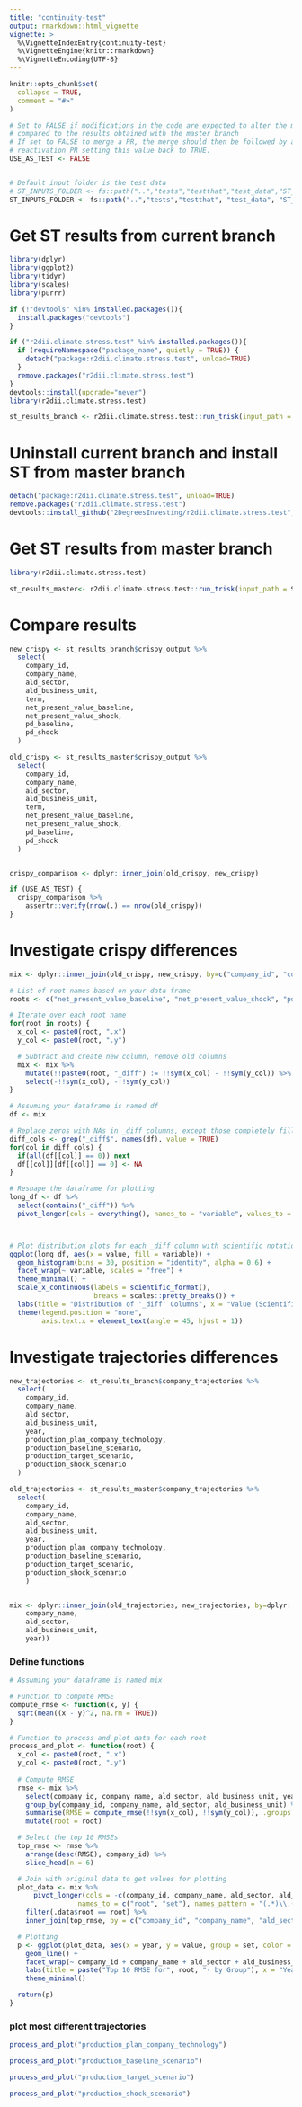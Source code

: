```yaml
---
title: "continuity-test"
output: rmarkdown::html_vignette
vignette: >
  %\VignetteIndexEntry{continuity-test}
  %\VignetteEngine{knitr::rmarkdown}
  %\VignetteEncoding{UTF-8}
---
```


```r
knitr::opts_chunk$set(
  collapse = TRUE,
  comment = "#>"
)
```


```r
# Set to FALSE if modifications in the code are expected to alter the model results 
# compared to the results obtained with the master branch
# If set to FALSE to merge a PR, the merge should then be followed by a 
# reactivation PR setting this value back to TRUE.
USE_AS_TEST <- FALSE 


# Default input folder is the test data
# ST_INPUTS_FOLDER <- fs::path("..","tests","testthat","test_data","ST_INPUTS_DEV")
ST_INPUTS_FOLDER <- fs::path("..","tests","testthat", "test_data", "ST_INPUTS_DEV")
```


# Get ST results from current branch

```r
library(dplyr)
library(ggplot2)
library(tidyr)
library(scales)
library(purrr)
```

```r
if (!"devtools" %in% installed.packages()){
  install.packages("devtools")
}
```


```r
if ("r2dii.climate.stress.test" %in% installed.packages()){
  if (requireNamespace("package_name", quietly = TRUE)) {
    detach("package:r2dii.climate.stress.test", unload=TRUE)
  }
  remove.packages("r2dii.climate.stress.test")
}
devtools::install(upgrade="never")
library(r2dii.climate.stress.test)
```


```r
st_results_branch <- r2dii.climate.stress.test::run_trisk(input_path = ST_INPUTS_FOLDER, output_path = tempdir(), return_results = TRUE)
```

# Uninstall current branch and install ST from master branch

```r
detach("package:r2dii.climate.stress.test", unload=TRUE)
remove.packages("r2dii.climate.stress.test")
devtools::install_github("2DegreesInvesting/r2dii.climate.stress.test", upgrade = "never")
```

# Get ST results from master branch

```r
library(r2dii.climate.stress.test)
```


```r
st_results_master<- r2dii.climate.stress.test::run_trisk(input_path = ST_INPUTS_FOLDER, output_path = tempdir(), return_results = TRUE)
```
# Compare results



```r
new_crispy <- st_results_branch$crispy_output %>%
  select(
    company_id,
    company_name,
    ald_sector,
    ald_business_unit,
    term,
    net_present_value_baseline,
    net_present_value_shock,
    pd_baseline,
    pd_shock
  )

old_crispy <- st_results_master$crispy_output %>%
  select(
    company_id,
    company_name,
    ald_sector,
    ald_business_unit,
    term,
    net_present_value_baseline,
    net_present_value_shock,
    pd_baseline,
    pd_shock
  )


crispy_comparison <- dplyr::inner_join(old_crispy, new_crispy)

if (USE_AS_TEST) {
  crispy_comparison %>%
    assertr::verify(nrow(.) == nrow(old_crispy))
}

```
# Investigate crispy differences

```r
mix <- dplyr::inner_join(old_crispy, new_crispy, by=c("company_id", "company_name", "ald_sector", "ald_business_unit", "term"))

# List of root names based on your data frame
roots <- c("net_present_value_baseline", "net_present_value_shock", "pd_baseline", "pd_shock")

# Iterate over each root name
for(root in roots) {
  x_col <- paste0(root, ".x")
  y_col <- paste0(root, ".y")

  # Subtract and create new column, remove old columns
  mix <- mix %>%
    mutate(!!paste0(root, "_diff") := !!sym(x_col) - !!sym(y_col)) %>%
    select(-!!sym(x_col), -!!sym(y_col))
}
```

```r

# Assuming your dataframe is named df
df <- mix

# Replace zeros with NAs in _diff columns, except those completely filled with zeros
diff_cols <- grep("_diff$", names(df), value = TRUE)
for(col in diff_cols) {
  if(all(df[[col]] == 0)) next
  df[[col]][df[[col]] == 0] <- NA
}

# Reshape the dataframe for plotting
long_df <- df %>%
  select(contains("_diff")) %>%
  pivot_longer(cols = everything(), names_to = "variable", values_to = "value")



# Plot distribution plots for each _diff column with scientific notation on x-axis
ggplot(long_df, aes(x = value, fill = variable)) +
  geom_histogram(bins = 30, position = "identity", alpha = 0.6) +
  facet_wrap(~ variable, scales = "free") +
  theme_minimal() +
  scale_x_continuous(labels = scientific_format(),
                     breaks = scales::pretty_breaks()) +
  labs(title = "Distribution of '_diff' Columns", x = "Value (Scientific Notation)", y = "Count") +
  theme(legend.position = "none",
        axis.text.x = element_text(angle = 45, hjust = 1))
```




# Investigate trajectories differences

```r
new_trajectories <- st_results_branch$company_trajectories %>%
  select(
    company_id,
    company_name,
    ald_sector,
    ald_business_unit,
    year,
    production_plan_company_technology,
    production_baseline_scenario,
    production_target_scenario,
    production_shock_scenario
  )

old_trajectories <- st_results_master$company_trajectories %>%
  select(
    company_id,
    company_name,
    ald_sector,
    ald_business_unit,
    year,
    production_plan_company_technology,
    production_baseline_scenario,
    production_target_scenario,
    production_shock_scenario
    )


mix <- dplyr::inner_join(old_trajectories, new_trajectories, by=dplyr::join_by(    company_id,
    company_name,
    ald_sector,
    ald_business_unit,
    year))

```

### Define functions

```r

# Assuming your dataframe is named mix

# Function to compute RMSE
compute_rmse <- function(x, y) {
  sqrt(mean((x - y)^2, na.rm = TRUE))
}

# Function to process and plot data for each root
process_and_plot <- function(root) {
  x_col <- paste0(root, ".x")
  y_col <- paste0(root, ".y")
  
  # Compute RMSE
  rmse <- mix %>%
    select(company_id, company_name, ald_sector, ald_business_unit, year, x_col, y_col) %>%
    group_by(company_id, company_name, ald_sector, ald_business_unit) %>%
    summarise(RMSE = compute_rmse(!!sym(x_col), !!sym(y_col)), .groups = "drop") %>%
    mutate(root = root)

  # Select the top 10 RMSEs
  top_rmse <- rmse %>%
    arrange(desc(RMSE), company_id) %>%
    slice_head(n = 6)

  # Join with original data to get values for plotting
  plot_data <- mix %>%
      pivot_longer(cols = -c(company_id, company_name, ald_sector, ald_business_unit, year),
                 names_to = c("root", "set"), names_pattern = "(.*)\\.(.*)") %>%
    filter(.data$root == root) %>%
    inner_join(top_rmse, by = c("company_id", "company_name", "ald_sector", "ald_business_unit", "root"))

  # Plotting
  p <- ggplot(plot_data, aes(x = year, y = value, group = set, color = set)) +
    geom_line() +
    facet_wrap(~ company_id + company_name + ald_sector + ald_business_unit + root, scales = "free_y") +
    labs(title = paste("Top 10 RMSE for", root, "- by Group"), x = "Year", y = "Value") +
    theme_minimal()

  return(p)
}

```

### plot most different trajectories

```r
process_and_plot("production_plan_company_technology")
```


```r
process_and_plot("production_baseline_scenario")
```



```r
process_and_plot("production_target_scenario")
```



```r
process_and_plot("production_shock_scenario")
```


